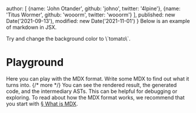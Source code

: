   author: [
    {name: 'John Otander', github: 'johno', twitter: '4lpine'},
    {name: 'Titus Wormer', github: 'wooorm', twitter: 'wooorm'}
  ],
  published: new Date('2021-09-13'),
  modified: new Date('2021-11-01')
}
Below is an example of markdown in JSX.

<div style={{padding: '1rem', backgroundColor: 'violet'}}>
  Try and change the background color to \`tomato\`.
</div>

# Playground

Here you can play with the MDX format.
Write some MDX to find out what it turns into. {/* more */}
You can see the rendered result, the generated code, and the intermediary
ASTs.
This can be helpful for debugging or exploring.
To read about how the MDX format works, we recommend that you start with
[§ What is MDX][what].

<Editor children={playgroundSource} />

[what]: /docs/what-is-mdx/
